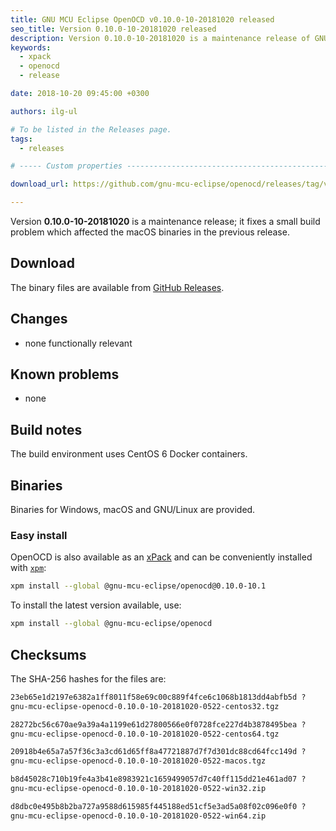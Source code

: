 ```yaml
---
title: GNU MCU Eclipse OpenOCD v0.10.0-10-20181020 released
seo_title: Version 0.10.0-10-20181020 released
description: Version 0.10.0-10-20181020 is a maintenance release of GNU MCU Eclipse OpenOCD.
keywords:
  - xpack
  - openocd
  - release

date: 2018-10-20 09:45:00 +0300

authors: ilg-ul

# To be listed in the Releases page.
tags:
  - releases

# ----- Custom properties -----------------------------------------------------

download_url: https://github.com/gnu-mcu-eclipse/openocd/releases/tag/v0.10.0-10-20181020/

---
```



Version **0.10.0-10-20181020** is a maintenance release; it fixes a small build problem which affected the macOS binaries in the previous release.

<!-- truncate -->

<PageMetadata title={frontMatter.seo_title} />

## Download

The binary files are available from <a href={frontMatter.download_url}>GitHub Releases</a>.

## Changes

* none functionally relevant

## Known problems

* none

## Build notes

The build environment uses CentOS 6 Docker containers.

## Binaries

Binaries for Windows, macOS and GNU/Linux are provided.

### Easy install

OpenOCD is also available as an [xPack](https://www.npmjs.com/package/@gnu-mcu-eclipse/openocd) and can be conveniently installed with [`xpm`](https://www.npmjs.com/package/xpm):

```sh
xpm install --global @gnu-mcu-eclipse/openocd@0.10.0-10.1
```

To install the latest version available, use:

```sh
xpm install --global @gnu-mcu-eclipse/openocd
```

## Checksums

The SHA-256 hashes for the files are:

```txt
23eb65e1d2197e6382a1ff8011f58e69c00c889f4fce6c1068b1813dd4abfb5d ?
gnu-mcu-eclipse-openocd-0.10.0-10-20181020-0522-centos32.tgz

28272bc56c670ae9a39a4a1199e61d27800566e0f0728fce227d4b3878495bea ?
gnu-mcu-eclipse-openocd-0.10.0-10-20181020-0522-centos64.tgz

20918b4e65a7a57f36c3a3cd61d65ff8a47721887d7f7d301dc88cd64fcc149d ?
gnu-mcu-eclipse-openocd-0.10.0-10-20181020-0522-macos.tgz

b8d45028c710b19fe4a3b41e8983921c1659499057d7c40ff115dd21e461ad07 ?
gnu-mcu-eclipse-openocd-0.10.0-10-20181020-0522-win32.zip

d8dbc0e495b8b2ba727a9588d615985f445188ed51cf5e3ad5a08f02c096e0f0 ?
gnu-mcu-eclipse-openocd-0.10.0-10-20181020-0522-win64.zip
```
